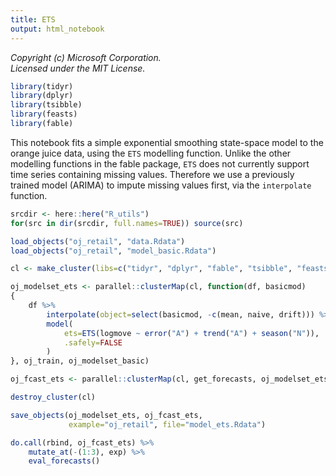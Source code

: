 ```yaml
---
title: ETS
output: html_notebook
---
```


_Copyright (c) Microsoft Corporation._<br/>
_Licensed under the MIT License._

```r
library(tidyr)
library(dplyr)
library(tsibble)
library(feasts)
library(fable)
```

This notebook fits a simple exponential smoothing state-space model to the orange juice data, using the `ETS` modelling function. Unlike the other modelling functions in the fable package, `ETS` does not currently support time series containing missing values. Therefore we use a previously trained model (ARIMA) to impute missing values first, via the `interpolate` function.

```r
srcdir <- here::here("R_utils")
for(src in dir(srcdir, full.names=TRUE)) source(src)

load_objects("oj_retail", "data.Rdata")
load_objects("oj_retail", "model_basic.Rdata")

cl <- make_cluster(libs=c("tidyr", "dplyr", "fable", "tsibble", "feasts"))

oj_modelset_ets <- parallel::clusterMap(cl, function(df, basicmod)
{
    df %>%
        interpolate(object=select(basicmod, -c(mean, naive, drift))) %>%
        model(
            ets=ETS(logmove ~ error("A") + trend("A") + season("N")),
            .safely=FALSE
        )
}, oj_train, oj_modelset_basic)

oj_fcast_ets <- parallel::clusterMap(cl, get_forecasts, oj_modelset_ets, oj_test)

destroy_cluster(cl)

save_objects(oj_modelset_ets, oj_fcast_ets,
             example="oj_retail", file="model_ets.Rdata")

do.call(rbind, oj_fcast_ets) %>%
    mutate_at(-(1:3), exp) %>%
    eval_forecasts()
```

